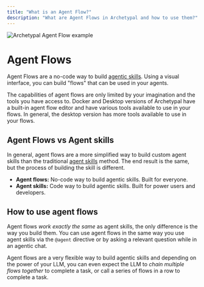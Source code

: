 ```yaml
---
title: "What is an Agent Flow?"
description: "What are Agent Flows in Archetypal and how to use them?"
---
```



<Image
  src="/images/agent-flows/flow-example.png"
  height={1080}
  width={1920}
  quality={100}
  alt="Archetypal Agent Flow example"
/>

# Agent Flows

Agent Flows are a no-code way to build [agentic skills](../agent/overview.mdx). Using a visual interface, you can build "flows" that can be used in your agents.

The capabilities of agent flows are only limited by your imagination and the tools you have access to. Docker and Desktop versions of Archetypal have a built-in agent flow editor and
have various tools available to use in your flows. In general, the desktop version has more tools available to use in your flows.

## Agent Flows vs Agent skills

In general, agent flows are a more simplified way to build custom agent skills than the traditional [agent skills](../agent/overview.mdx) method. The end result is the same, but the
process of building the skill is different.

- **Agent flows:** No-code way to build agentic skills. Built for everyone.
- **Agent skills:** Code way to build agentic skills. Built for power users and developers.

## How to use agent flows

Agent flows _work exactly the same_ as agent skills, the only difference is the way you build them. You can use agent flows in the same way you use agent skills via the `@agent` directive or by asking
a relevant question while in an agentic chat.

Agent flows are a very flexible way to build agentic skills and depending on the power of your LLM, you can even expect
the LLM to _chain multiple flows together_ to complete a task, or call a series of flows in a row to complete a task.

<style global jsx>{`
  img {
    aspect-ratio: 16/9;
    object-fit: cover;
  }
`}</style>
